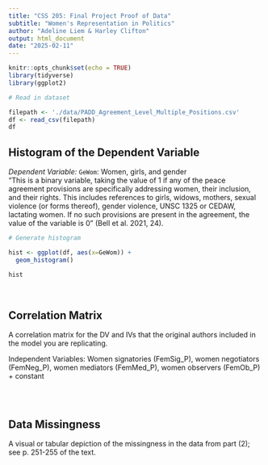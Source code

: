 ```yaml
---
title: "CSS 205: Final Project Proof of Data"
subtitle: "Women's Representation in Politics"
author: "Adeline Liem & Harley Clifton"
output: html_document
date: "2025-02-11"
---
```


```r
knitr::opts_chunk$set(echo = TRUE)
library(tidyverse)
library(ggplot2)
```

```r
# Read in dataset

filepath <- './data/PADD_Agreement_Level_Multiple_Positions.csv'
df <- read_csv(filepath)
df
```



## Histogram of the Dependent Variable

_Dependent Variable:_ `GeWom`: Women, girls, and gender  
“This is a binary variable, taking the value of 1 if any of the peace agreement provisions are specifically addressing women, their inclusion, and their rights. This includes references to girls, widows, mothers, sexual violence (or forms thereof), gender violence, UNSC 1325 or CEDAW, lactating women. If no such provisions are present in the agreement, the value of the variable is 0” (Bell et al. 2021, 24).  


```r
# Generate histogram

hist <- ggplot(df, aes(x=GeWom)) + 
  geom_histogram()

hist
```

$~$

## Correlation Matrix

A correlation matrix for the DV and IVs that the original authors included in the model you are replicating.

Independent Variables: Women signatories (FemSig_P), women negotiators (FemNeg_P), women mediators (FemMed_P), women observers (FemOb_P) + constant

```r


```


$~$

## Data Missingness

A visual or tabular depiction of the missingness in the data from part (2); see p. 251-255 of the text.

```r

```

